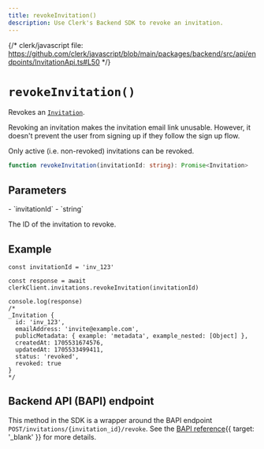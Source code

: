 ```yaml
---
title: revokeInvitation()
description: Use Clerk's Backend SDK to revoke an invitation.
---
```


{/* clerk/javascript file: https://github.com/clerk/javascript/blob/main/packages/backend/src/api/endpoints/InvitationApi.ts#L50 */}

# `revokeInvitation()`

Revokes an [`Invitation`](/docs/references/backend/types/backend-invitation).

Revoking an invitation makes the invitation email link unusable. However, it doesn't prevent the user from signing up if they follow the sign up flow.

Only active (i.e. non-revoked) invitations can be revoked.

```ts
function revokeInvitation(invitationId: string): Promise<Invitation>
```

## Parameters

<Properties>
  - `invitationId`
  - `string`

  The ID of the invitation to revoke.
</Properties>

## Example

```tsx
const invitationId = 'inv_123'

const response = await clerkClient.invitations.revokeInvitation(invitationId)

console.log(response)
/*
_Invitation {
  id: 'inv_123',
  emailAddress: 'invite@example.com',
  publicMetadata: { example: 'metadata', example_nested: [Object] },
  createdAt: 1705531674576,
  updatedAt: 1705533499411,
  status: 'revoked',
  revoked: true
}
*/
```

## Backend API (BAPI) endpoint

This method in the SDK is a wrapper around the BAPI endpoint `POST/invitations/{invitation_id}/revoke`. See the [BAPI reference](/docs/reference/backend-api/tag/Invitations#operation/RevokeInvitation){{ target: '_blank' }} for more details.
